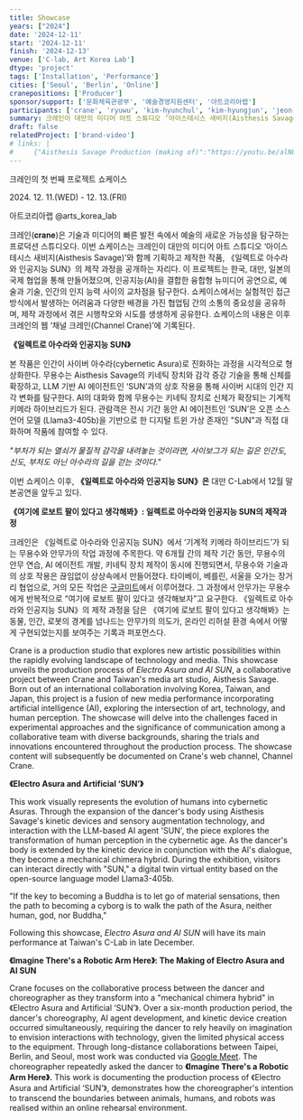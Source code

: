 ```yaml
---
title: Showcase
years: ["2024"]
date: '2024-12-11'
start: '2024-12-11'
finish: '2024-12-13'
venue: ['C-lab, Art Korea Lab']
dtype: 'project'
tags: ['Installation', 'Performance']
cities: ['Seoul', 'Berlin', 'Online']
cranepositions: ['Producer']
sponsor/support: ['문화체육관광부', '예술경영지원센터', '아트코리아랩']
participants: ['crane', 'ryuwu', 'kim-hyunchul', 'kim-hyungjun', 'jeon-woosang', 'yuki-matsukura', 'nam-donghun', 'jung-daewon', 'lee-seungyoun']
summary: 크레인이 대만의 미디어 아트 스튜디오 ‘아이스테시스 새비지(Aisthesis Savage)’와 함께 기획하고 제작한 작품, 《일렉트로 아수라와 인공지능 SUN》의 제작 과정을 공개하는 자리다. 이 프로젝트는 한국, 대만, 일본의 국제 협업을 통해 만들어졌으며, 인공지능(AI)을 결합한 융합형 뉴미디어 공연으로, 예술과 기술, 인간의 인지 능력 사이의 교차점을 탐구한다.
draft: false
relatedProject: ['brand-video']
# links: |
#     {"Aisthesis Savage Production (making of)":"https://youtu.be/alN8Gp69CCo?si=lNvm72ZbhulMgdIR","Choreography (making of)":"https://youtu.be/_EZ7XuLNjYk?si=hocZHL61p2g3o36J"}
---
```


크레인의 첫 번째 프로젝트 쇼케이스

2024\. 12. 11.(WED) - 12. 13.(FRI)

아트코리아랩 @arts_korea_lab


크레인(𝐜𝐫𝐚𝐧𝐞)은 기술과 미디어의 빠른 발전 속에서 예술의 새로운 가능성을 탐구하는 프로덕션 스튜디오다. 이번 쇼케이스는 크레인이 대만의 미디어 아트 스튜디오 ‘아이스테시스 새비지(Aisthesis Savage)’와 함께 기획하고 제작한 작품, 《일렉트로 아수라와 인공지능 SUN》의 제작 과정을 공개하는 자리다. 이 프로젝트는 한국, 대만, 일본의 국제 협업을 통해 만들어졌으며, 인공지능(AI)을 결합한 융합형 뉴미디어 공연으로, 예술과 기술, 인간의 인지 능력 사이의 교차점을 탐구한다. 쇼케이스에서는 실험적인 접근 방식에서 발생하는 어려움과 다양한 배경을 가진 협업팀 간의 소통의 중요성을 공유하며, 제작 과정에서 겪은 시행착오와 시도를 생생하게 공유한다. 쇼케이스의 내용은 이후 크레인의 웹 ‘채널 크레인(Channel Crane)’에 기록된다. 

**《일렉트로 아수라와 인공지능 SUN》**

본 작품은 인간이 사이버 아수라(cybernetic Asura)로 진화하는 과정을 시각적으로 형상화한다. 무용수는 Aisthesis Savage의 키네틱 장치와 감각 증강 기술을 통해 신체를 확장하고, LLM 기반 AI 에이전트인 ‘SUN’과의 상호 작용을 통해 사이버 시대의 인간 지각 변화를 탐구한다.  AI의 대화와 함께 무용수는 키네틱 장치로 신체가 확장되는 기계적 키메라 하이브리드가 된다. 관람객은 전시 기간 동안 AI 에이전트인 ‘SUN’은 오픈 소스 언어 모델 (Llama3-405b)을 기반으로 한 디지털 트윈 가상 존재인 "SUN"과 직접 대화하며 작품에 참여할 수 있다. 

*"부처가 되는 열쇠가 물질적 감각을 내려놓는 것이라면, 사이보그가 되는 길은 인간도, 신도, 부처도 아닌 아수라의 길을 걷는 것이다."*

이번 쇼케이스 이후, **《일렉트로 아수라와 인공지능 SUN》은** 대만 C-Lab에서 12월 말 본공연을 앞두고 있다. 

**《여기에 로보트 팔이 있다고 생각해봐》: 일렉트로 아수라와 인공지능 SUN의 제작과정** 

크레인은 《일렉트로 아수라와 인공지능 SUN》에서 ‘기계적 키메라 하이브리드’가 되는 무용수와 안무가의 작업 과정에 주목한다. 약 6개월 간의 제작 기간 동안, 무용수의 안무 연습, AI 에이전트 개발, 키네틱 장치 제작이 동시에 진행되면서, 무용수와 기술과의 상호 작용은 끊임없이 상상속에서 만들어졌다. 타이베이, 베를린, 서울을 오가는 장거리 협업으로, 거의 모든 작업은 [구글미트](https://meet.google.com/landing)에서 이루어졌다. 그 과정에서 안무가는 무용수에게 반복적으로 “여기에 로보트 팔이 있다고 생각해보자”고 요구한다. 《일렉트로 아수라와 인공지능 SUN》의 제작 과정을 담은 《여기에 로보트 팔이 있다고 생각해봐》는 동물, 인간, 로봇의 경계를 넘나드는 안무가의 의도가, 온라인 리허설 환경 속에서 어떻게 구현되었는지를 보여주는 기록과 퍼포먼스다. 

Crane is a production studio that explores new artistic possibilities within the rapidly evolving landscape of technology and media. This showcase unveils the production process of *Electro Asura and AI SUN*, a collaborative project between Crane and Taiwan's media art studio, Aisthesis Savage. Born out of an international collaboration involving Korea, Taiwan, and Japan, this project is a fusion of new media performance incorporating artificial intelligence (AI), exploring the intersection of art, technology, and human perception. The showcase will delve into the challenges faced in experimental approaches and the significance of communication among a collaborative team with diverse backgrounds, sharing the trials and innovations encountered throughout the production process. The showcase content will subsequently be documented on Crane's web channel, Channel Crane.

**《Electro Asura and Artificial ‘SUN’》**

This work visually represents the evolution of humans into cybernetic Asuras. Through the expansion of the dancer's body using Aisthesis Savage's kinetic devices and sensory augmentation technology, and interaction with the LLM-based AI agent 'SUN', the piece explores the transformation of human perception in the cybernetic age. As the dancer's body is extended by the kinetic device in conjunction with the AI's dialogue, they become a mechanical chimera hybrid. During the exhibition, visitors can interact directly with "SUN," a digital twin virtual entity based on the open-source language model Llama3-405b. 

"If the key to becoming a Buddha is to let go of material sensations, then the path to becoming a cyborg is to walk the path of the Asura, neither human, god, nor Buddha," 

 Following this showcase, *Electro Asura and AI SUN* will have its main performance at Taiwan's C-Lab in late December.

**《Imagine There's a Robotic Arm Here》: The Making of Electro Asura and AI SUN**

Crane focuses on the collaborative process between the dancer and choreographer as they transform into a "mechanical chimera hybrid" in 《Electro Asura and Artificial ‘SUN’》. Over a six-month production period, the dancer's choreography, AI agent development, and kinetic device creation occurred simultaneously, requiring the dancer to rely heavily on imagination to envision interactions with technology, given the limited physical access to the equipment. Through long-distance collaborations between Taipei, Berlin, and Seoul, most work was conducted via [Google Meet](https://meet.google.com/landing). The choreographer repeatedly asked the dancer to **《Imagine There's a Robotic Arm Here》.** This work is documenting the production process of 《Electro Asura and Artificial ‘SUN’》, demonstrates how the choreographer's intention to transcend the boundaries between animals, humans, and robots was realised within an online rehearsal environment.